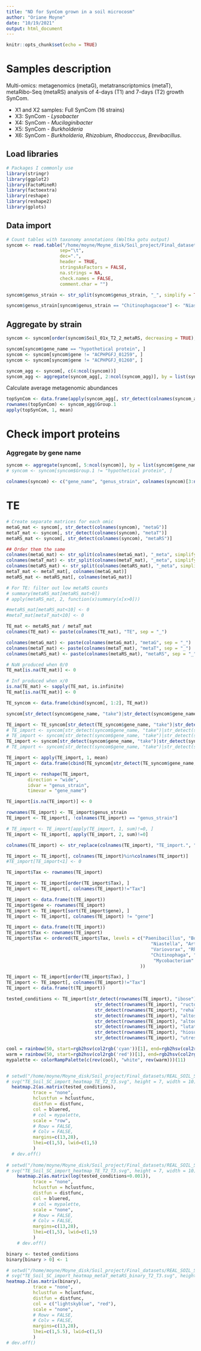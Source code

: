 ```yaml
---
title: "ND for SynCom grown in a soil microcosm"
author: "Oriane Moyne"
date: "10/19/2021"
output: html_document
---
```


```r
knitr::opts_chunk$set(echo = TRUE)
```

# Samples description

Multi-omics: metagenomics (metaG), metatranscriptomics (metaT), metaRibo-Seq (metaRS) analysis of 4-days (T1) and 7-days (T2) growth SynCom.  

- X1 and X2 samples: Full SynCom (16 strains)  
- X3: SynCom - _Lysobacter_
- X4: SynCom - _Mucilaginibacter_
- X5: SynCom - _Burkholderia_
- X6: SynCom - _Burkholderia_, _Rhizobium_, _Rhodocccus_, _Brevibacillus_.

## Load libraries

```r
# Packages I commonly use
library(stringr)
library(ggplot2)
library(FactoMineR)
library(factoextra)
library(reshape)
library(reshape2)
library(gplots)
```

## Data import 

```r
# Count tables with taxonomy annotations (Woltka gotu output)
syncom <- read.table("/home/moyne/Moyne_disk/Soil_project/Final_datasets/REAL_SOIL_SAMPLES/Expt_2/Custom_index/MIND_Soil_SynCom_Custom_index_Expt2_count_table_RPKM.tsv", 
                    sep="\t", 
                    dec=".", 
                    header = TRUE, 
                    stringsAsFactors = FALSE, 
                    na.strings = NA, 
                    check.names = FALSE, 
                    comment.char = "")

syncom$genus_strain <- str_split(syncom$genus_strain, "_", simplify = TRUE)[,1]

syncom$genus_strain[syncom$genus_strain == "Chitinophagaceae"] <- "Niastella"
```

## Aggregate by strain

```r
syncom <- syncom[order(syncom$Soil_01x_T2_2_metaRS, decreasing = TRUE), ] #very high signal for 2 hypothetical proteins in Chitinophaga. Very short gene length - probably biased the RPKM normalization

syncom[syncom$gene_name == "hypothetical protein", ]
syncom <- syncom[syncom$gene != "ACPHPGFJ_01259", ]
syncom <- syncom[syncom$gene != "ACPHPGFJ_01260", ]

syncom_agg <- syncom[, c(4:ncol(syncom))]
syncom_agg <- aggregate(syncom_agg[, 2:ncol(syncom_agg)], by = list(syncom_agg$genus_strain), sum)
```

Calculate average metagenomic abundances

```r
topSynCom <- data.frame(apply(syncom_agg[, str_detect(colnames(syncom_agg), "metaG") & str_detect(colnames(syncom_agg), "SynCom")], 2, function(x) x/sum(x) * 100))
rownames(topSynCom) <- syncom_agg$Group.1
apply(topSynCom, 1, mean)
```

# Check import proteins

### Aggregate by gene name

```r
syncom <- aggregate(syncom[, 5:ncol(syncom)], by = list(syncom$gene_name, syncom$genus_strain), sum)
# syncom <- syncom[syncom$Group.1 != "hypothetical protein", ]

colnames(syncom) <- c("gene_name", "genus_strain", colnames(syncom)[3:ncol(syncom)])
```

# TE

```r
# Create separate matrices for each omic
metaG_mat <- syncom[, str_detect(colnames(syncom), "metaG")]
metaT_mat <- syncom[, str_detect(colnames(syncom), "metaT")]
metaRS_mat <- syncom[, str_detect(colnames(syncom), "metaRS")]

## Order them the same
colnames(metaG_mat) <- str_split(colnames(metaG_mat), "_meta", simplify = TRUE)[,1]
colnames(metaT_mat) <- str_split(colnames(metaT_mat), "_meta", simplify = TRUE)[,1]
colnames(metaRS_mat) <- str_split(colnames(metaRS_mat), "_meta", simplify = TRUE)[,1]
metaT_mat <- metaT_mat[, colnames(metaG_mat)]
metaRS_mat <- metaRS_mat[, colnames(metaG_mat)]

# For TE: filter out low metaRS counts
# summary(metaRS_mat[metaRS_mat>0])
# apply(metaRS_mat, 2, function(x)summary(x[x>0]))

#metaRS_mat[metaRS_mat<10] <- 0
#metaT_mat[metaT_mat<10] <- 0

TE_mat <- metaRS_mat / metaT_mat
colnames(TE_mat) <- paste(colnames(TE_mat), "TE", sep = "_")

colnames(metaG_mat) <- paste(colnames(metaG_mat), "metaG", sep = "_")
colnames(metaT_mat) <- paste(colnames(metaT_mat), "metaT", sep = "_")
colnames(metaRS_mat) <- paste(colnames(metaRS_mat), "metaRS", sep = "_")

# NaN produced when 0/0
TE_mat[is.na(TE_mat)] <- 0

# Inf produced when x/0
is.na(TE_mat) <- sapply(TE_mat, is.infinite)
TE_mat[is.na(TE_mat)] <- 0

TE_syncom <- data.frame(cbind(syncom[, 1:2], TE_mat))

syncom[str_detect(syncom$gene_name, "take")|str_detect(syncom$gene_name, "import"), ]
```


```r
TE_import <- TE_syncom[str_detect(TE_syncom$gene_name, "take")|str_detect(TE_syncom$gene_name, "import"), colnames(TE_syncom)%in%c("Soil_SynCom_T2_1_TE", "Soil_SynCom_T2_2_TE", "Soil_SynCom_T3_1_TE", "Soil_SynCom_T3_2_TE")] #test
# TE_import <- syncom[str_detect(syncom$gene_name, "take")|str_detect(syncom$gene_name, "import"), colnames(syncom)%in%c("Soil_01x_T3_1_metaRS", "Soil_01x_T3_2_metaRS", "Soil_SynCom_T3_1_metaRS", "Soil_SynCom_T3_2_metaRS")] #test
# TE_import <- syncom[str_detect(syncom$gene_name, "take")|str_detect(syncom$gene_name, "import"), colnames(syncom)%in%c("Soil_SynCom_T2_1_metaT", "Soil_SynCom_T2_2_metaT", "Soil_SynCom_T3_1_metaT", "Soil_SynCom_T3_2_metaT")] #test
TE_import <- syncom[str_detect(syncom$gene_name, "take")|str_detect(syncom$gene_name, "import"), colnames(syncom)%in%c("Soil_01x_T3_1_metaRS", "Soil_01x_T3_2_metaRS", "Soil_SynCom_T3_1_metaRS", "Soil_SynCom_T3_2_metaRS", "Soil_SynCom_T2_1_metaT", "Soil_SynCom_T2_2_metaT", "Soil_SynCom_T3_1_metaT", "Soil_SynCom_T3_2_metaT")] #test
# TE_import <- syncom[str_detect(syncom$gene_name, "take")|str_detect(syncom$gene_name, "import"), colnames(syncom)%in%c("Soil_01x_T3_1_metaG", "Soil_01x_T3_2_metaG", "Soil_SynCom_T3_1_metaG", "Soil_SynCom_T3_2_metaG")] #test

TE_import <- apply(TE_import, 1, mean)
TE_import <- data.frame(cbind(TE_syncom[str_detect(TE_syncom$gene_name, "take")|str_detect(TE_syncom$gene_name, "import"), c("gene_name", "genus_strain")], TE_import))  #test

TE_import <- reshape(TE_import,
        direction = "wide", 
        idvar = "genus_strain", 
        timevar = "gene_name")

TE_import[is.na(TE_import)] <- 0

rownames(TE_import) <- TE_import$genus_strain
TE_import <- TE_import[, !colnames(TE_import) == "genus_strain"]

# TE_import <- TE_import[apply(TE_import, 1, sum)!=0, ]
TE_import <- TE_import[, apply(TE_import, 2, sum)!=0]

colnames(TE_import) <- str_replace(colnames(TE_import), "TE_import.", "")

TE_import <- TE_import[, colnames(TE_import)%in%colnames(TE_import)]
#TE_import[TE_import<1] <- 0

TE_import$Tax <- rownames(TE_import)

TE_import <- TE_import[order(TE_import$Tax), ]
TE_import <- TE_import[, colnames(TE_import)!="Tax"]

TE_import <- data.frame(t(TE_import))
TE_import$gene <- rownames(TE_import)
TE_import <- TE_import[sort(TE_import$gene), ]
TE_import <- TE_import[, colnames(TE_import) != "gene"]

TE_import <- data.frame(t(TE_import))
TE_import$Tax <- rownames(TE_import)
TE_import$Tax <- ordered(TE_import$Tax, levels = c("Paenibacillus", "Bosea", "Brevibacillus", "Marmoricola", "Methylobacterium",
                                                      "Niastella", "Arthrobacter", "Bradyrhizobium", "Lysobacter", "Burkholderia","Rhizobium",  
                                                      "Variovorax", "Rhodococcus",
                                                      "Chitinophaga", "Mucilaginibacter",
                                                       "Mycobacterium"
                                                  ))

TE_import <- TE_import[order(TE_import$Tax), ]
TE_import <- TE_import[, colnames(TE_import)!="Tax"]
TE_import <- data.frame(t(TE_import))

```

```r
tested_conditions <- TE_import[str_detect(rownames(TE_import), "ibose") | 
                                 str_detect(rownames(TE_import), "ructose") |
                                 str_detect(rownames(TE_import), "rehalose") |
                                 str_detect(rownames(TE_import), "altose") |
                                 str_detect(rownames(TE_import), "altodextrin") |
                                 str_detect(rownames(TE_import), "lutathione") |
                                 str_detect(rownames(TE_import), "hiosulfate") |
                                 str_detect(rownames(TE_import), "utrescine"), ]

cool = rainbow(50, start=rgb2hsv(col2rgb('cyan'))[1], end=rgb2hsv(col2rgb('blue'))[1])
warm = rainbow(50, start=rgb2hsv(col2rgb('red'))[1], end=rgb2hsv(col2rgb('yellow'))[1])
mypalette <- colorRampPalette(c(rev(cool), "white", rev(warm)))(11)


# setwd("/home/moyne/Moyne_disk/Soil_project/Final_datasets/REAL_SOIL_SAMPLES/Figures_final")
# svg("TE_Soil_SC_import_heatmap_TE_T2_T3.svg", height = 7, width = 10)
  heatmap.2(as.matrix(tested_conditions), 
          trace = "none",           
          hclustfun = hclustfunc, 
          distfun = distfunc, 
          col = bluered,
          # col = mypalette, 
          scale = "row", 
          # Rowv = FALSE,
          # Colv = FALSE,
          margins=c(13,28), 
          lhei=c(1,5), lwid=c(1,5)
          )
  # dev.off()
  
# setwd("/home/moyne/Moyne_disk/Soil_project/Final_datasets/REAL_SOIL_SAMPLES/Figures_final")
# svg("TE_Soil_SC_import_heatmap_TE_T2_T3.svg", height = 7, width = 10)
    heatmap.2(as.matrix(log(tested_conditions+0.001)), 
          trace = "none",           
          hclustfun = hclustfunc, 
          distfun = distfunc, 
          col = bluered,
          # col = mypalette, 
          scale = "none", 
          # Rowv = FALSE,
          # Colv = FALSE,
          margins=c(13,28), 
          lhei=c(1,5), lwid=c(1,5)
          )
    # dev.off()

binary <- tested_conditions
binary[binary > 0] <- 1

# setwd("/home/moyne/Moyne_disk/Soil_project/Final_datasets/REAL_SOIL_SAMPLES/Figures_final")
# svg("TE_Soil_SC_import_heatmap_metaT_metaRS_binary_T2_T3.svg", height = 7, width = 10)
heatmap.2(as.matrix(binary), 
          trace = "none",           
          hclustfun = hclustfunc, 
          distfun = distfunc, 
          col = c("lightskyblue", "red"),
          scale = "none", 
          # Rowv = FALSE,
          # Colv = FALSE,
          margins=c(13,28), 
          lhei=c(1,5.5), lwid=c(1,5)
          )
# dev.off()
```


